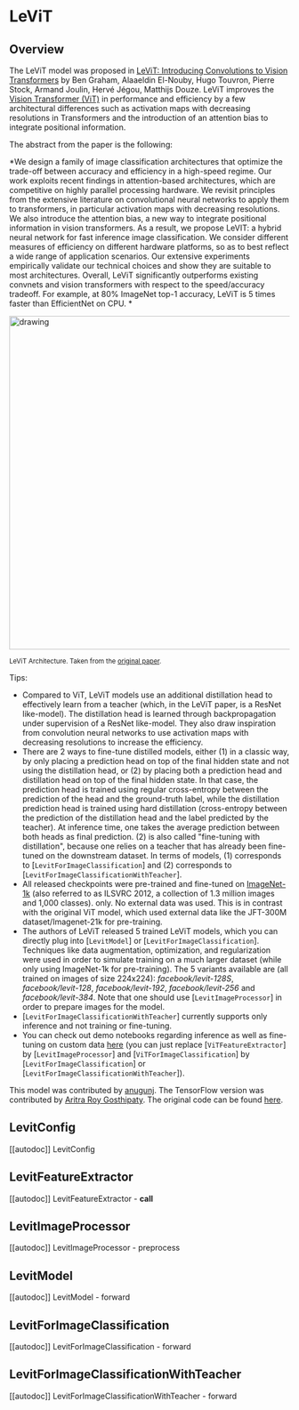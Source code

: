 <!--Copyright 2022 The HuggingFace Team. All rights reserved.

Licensed under the Apache License, Version 2.0 (the "License"); you may not use this file except in compliance with
the License. You may obtain a copy of the License at

http://www.apache.org/licenses/LICENSE-2.0

Unless required by applicable law or agreed to in writing, software distributed under the License is distributed on
an "AS IS" BASIS, WITHOUT WARRANTIES OR CONDITIONS OF ANY KIND, either express or implied. See the License for the
specific language governing permissions and limitations under the License.
-->

# LeViT

## Overview

The LeViT model was proposed in [LeViT: Introducing Convolutions to Vision Transformers](https://arxiv.org/abs/2104.01136) by Ben Graham, Alaaeldin El-Nouby, Hugo Touvron, Pierre Stock, Armand Joulin, Hervé Jégou, Matthijs Douze. LeViT improves the [Vision Transformer (ViT)](vit) in performance and efficiency by a few architectural differences such as activation maps with decreasing resolutions in Transformers and the introduction of an attention bias to integrate positional information.

The abstract from the paper is the following:

*We design a family of image classification architectures that optimize the trade-off between accuracy
and efficiency in a high-speed regime. Our work exploits recent findings in attention-based architectures,
which are competitive on highly parallel processing hardware. We revisit principles from the extensive
literature on convolutional neural networks to apply them to transformers, in particular activation maps
with decreasing resolutions. We also introduce the attention bias, a new way to integrate positional information
in vision transformers. As a result, we propose LeVIT: a hybrid neural network for fast inference image classification.
We consider different measures of efficiency on different hardware platforms, so as to best reflect a wide range of
application scenarios. Our extensive experiments empirically validate our technical choices and show they are suitable
to most architectures. Overall, LeViT significantly outperforms existing convnets and vision transformers with respect
to the speed/accuracy tradeoff. For example, at 80% ImageNet top-1 accuracy, LeViT is 5 times faster than EfficientNet on CPU. *

<img src="https://huggingface.co/datasets/huggingface/documentation-images/resolve/main/levit_architecture.png"
alt="drawing" width="600"/>

<small> LeViT Architecture. Taken from the <a href="https://arxiv.org/abs/2104.01136">original paper</a>.</small>

Tips:

- Compared to ViT, LeViT models use an additional distillation head to effectively learn from a teacher (which, in the LeViT paper, is a ResNet like-model). The distillation head is learned through backpropagation under supervision of a ResNet like-model. They also draw inspiration from convolution neural networks to use activation maps with decreasing resolutions to increase the efficiency.
- There are 2 ways to fine-tune distilled models, either (1) in a classic way, by only placing a prediction head on top
  of the final hidden state and not using the distillation head, or (2) by placing both a prediction head and distillation
  head on top of the final hidden state. In that case, the prediction head is trained using regular cross-entropy between
  the prediction of the head and the ground-truth label, while the distillation prediction head is trained using hard distillation
  (cross-entropy between the prediction of the distillation head and the label predicted by the teacher). At inference time,
  one takes the average prediction between both heads as final prediction. (2) is also called "fine-tuning with distillation",
  because one relies on a teacher that has already been fine-tuned on the downstream dataset. In terms of models, (1) corresponds
  to [`LevitForImageClassification`] and (2) corresponds to [`LevitForImageClassificationWithTeacher`].
- All released checkpoints were pre-trained and fine-tuned on  [ImageNet-1k](https://huggingface.co/datasets/imagenet-1k)
  (also referred to as ILSVRC 2012, a collection of 1.3 million images and 1,000 classes). only. No external data was used. This is in
  contrast with the original ViT model, which used external data like the JFT-300M dataset/Imagenet-21k for
  pre-training.
- The authors of LeViT released 5 trained LeViT models, which you can directly plug into [`LevitModel`] or [`LevitForImageClassification`].
  Techniques like data augmentation, optimization, and regularization were used in order to simulate training on a much larger dataset
  (while only using ImageNet-1k for pre-training). The 5 variants available are (all trained on images of size 224x224):
  *facebook/levit-128S*, *facebook/levit-128*, *facebook/levit-192*, *facebook/levit-256* and
  *facebook/levit-384*. Note that one should use [`LevitImageProcessor`] in order to
  prepare images for the model.
- [`LevitForImageClassificationWithTeacher`] currently supports only inference and not training or fine-tuning.
- You can check out demo notebooks regarding inference as well as fine-tuning on custom data [here](https://github.com/NielsRogge/Transformers-Tutorials/tree/master/VisionTransformer)
  (you can just replace [`ViTFeatureExtractor`] by [`LevitImageProcessor`] and [`ViTForImageClassification`] by [`LevitForImageClassification`] or [`LevitForImageClassificationWithTeacher`]).

This model was contributed by [anugunj](https://huggingface.co/anugunj). The TensorFlow version was contributed by 
[Aritra Roy Gosthipaty](https://huggingface.co/ariG23498). The original code can be found [here](https://github.com/facebookresearch/LeViT).


## LevitConfig

[[autodoc]] LevitConfig

## LevitFeatureExtractor

[[autodoc]] LevitFeatureExtractor
    - __call__

## LevitImageProcessor

  [[autodoc]] LevitImageProcessor
    - preprocess


## LevitModel

[[autodoc]] LevitModel
    - forward

## LevitForImageClassification

[[autodoc]] LevitForImageClassification
    - forward

## LevitForImageClassificationWithTeacher

[[autodoc]] LevitForImageClassificationWithTeacher
    - forward
